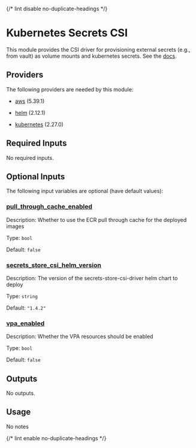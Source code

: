 
{/* lint disable no-duplicate-headings */}

# Kubernetes Secrets CSI

<ModuleHeader name="kube_secrets_csi" sourceHref="https://github.com/Panfactum/stack/tree/__PANFACTUM_VERSION_EDGE__/packages/infrastructure/kube_secrets_csi" status="stable" type="live" />

This module provides the CSI driver for provisioning external secrets (e.g., from vault) as volume mounts
and kubernetes secrets. See the [docs](https://secrets-store-csi-driver.sigs.k8s.io/).

## Providers

The following providers are needed by this module:

* [aws](https://registry.terraform.io/providers/hashicorp/aws/5.39.1/docs) (5.39.1)

* [helm](https://registry.terraform.io/providers/hashicorp/helm/2.12.1/docs) (2.12.1)

* [kubernetes](https://registry.terraform.io/providers/hashicorp/kubernetes/2.27.0/docs) (2.27.0)

## Required Inputs

No required inputs.

## Optional Inputs

The following input variables are optional (have default values):

### <a name="input_pull_through_cache_enabled" /> [pull\_through\_cache\_enabled](#input_pull_through_cache_enabled)

Description: Whether to use the ECR pull through cache for the deployed images

Type: `bool`

Default: `false`

### <a name="input_secrets_store_csi_helm_version" /> [secrets\_store\_csi\_helm\_version](#input_secrets_store_csi_helm_version)

Description: The version of the secrets-store-csi-driver helm chart to deploy

Type: `string`

Default: `"1.4.2"`

### <a name="input_vpa_enabled" /> [vpa\_enabled](#input_vpa_enabled)

Description: Whether the VPA resources should be enabled

Type: `bool`

Default: `false`

## Outputs

No outputs.

## Usage

No notes

{/* lint enable no-duplicate-headings */}
